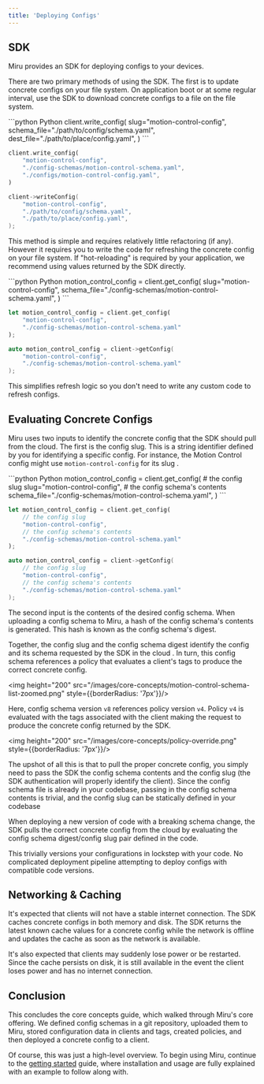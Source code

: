 ```yaml
---
title: 'Deploying Configs'
---
```


## SDK
Miru provides an SDK for deploying configs to your devices. 

There are two primary methods of using the SDK. The first is to update concrete configs on your file system. On application boot or at some regular interval, use the SDK to download concrete configs to a file on the file system.

<CodeGroup>
```python Python
client.write_config(
    slug="motion-control-config",
    schema_file="./path/to/config/schema.yaml",
    dest_file="./path/to/place/config.yaml",
)
```

```rust Rust
client.write_config(
    "motion-control-config",
    "./config-schemas/motion-control-schema.yaml",
    "./configs/motion-control-config.yaml",
)
```

```cpp C++
client->writeConfig(
    "motion-control-config",
    "./path/to/config/schema.yaml",
    "./path/to/place/config.yaml",
);
```
</CodeGroup>

This method is simple and requires relatively little refactoring (if any). However it requires you to write the code for refreshing the concrete config on your file system. If "hot-reloading" is required by your application, we recommend using values returned by the SDK directly.

<CodeGroup>
```python Python
motion_control_config = client.get_config(
    slug="motion-control-config",
    schema_file="./config-schemas/motion-control-schema.yaml",
)
```

```rust Rust
let motion_control_config = client.get_config(
    "motion-control-config",
    "./config-schemas/motion-control-schema.yaml"
);
```

```cpp C++
auto motion_control_config = client->getConfig(
    "motion-control-config",
    "./config-schemas/motion-control-schema.yaml"
);
```
</CodeGroup>

This simplifies refresh logic so you don't need to write any custom code to refresh configs.

## Evaluating Concrete Configs
Miru uses two inputs to identify the concrete config that the SDK should pull from the cloud. The first is the config slug. This is a string identifier defined by you for identifying a specific config. For instance, the Motion Control config might use `motion-control-config` for its slug .

<CodeGroup>
```python Python
motion_control_config = client.get_config(
    # the config slug
    slug="motion-control-config",
    # the config schema's contents
    schema_file="./config-schemas/motion-control-schema.yaml",
)
```

```rust Rust
let motion_control_config = client.get_config(
    // the config slug
    "motion-control-config",
    // the config schema's contents
    "./config-schemas/motion-control-schema.yaml"
);
```

```cpp C++
auto motion_control_config = client->getConfig(
    // the config slug
    "motion-control-config",
    // the config schema's contents
    "./config-schemas/motion-control-schema.yaml"
);
```
</CodeGroup>

The second input is the contents of the desired config schema. When uploading a config schema to Miru, a hash of the config schema's contents is generated. This hash is known as the config schema's digest. 

Together, the config slug and the config schema digest identify the config and its schema requested by the SDK in the cloud . In turn, this config schema references a policy that evaluates a client's tags to produce the correct concrete config.

<img height="200" src="/images/core-concepts/motion-control-schema-list-zoomed.png" style={{borderRadius: '7px'}}/>

Here, config schema version `v8` references policy version `v4`. Policy `v4` is evaluated with the tags associated with the client making the request to produce the concrete config returned by the SDK.

<img height="200" src="/images/core-concepts/policy-override.png" style={{borderRadius: '7px'}}/>

The upshot of all this is that to pull the proper concrete config, you simply need to pass the SDK the config schema contents and the config slug (the SDK authentication will properly identify the client). Since the config schema file is already in your codebase, passing in the config schema contents is trivial, and the config slug can be statically defined in your codebase

When deploying a new version of code with a breaking schema change, the SDK pulls the correct concrete config from the cloud by evaluating the config schema digest/config slug pair defined in the code. 

This trivially versions your configurations in lockstep with your code. No complicated deployment pipeline attempting to deploy configs with compatible code versions.

## Networking & Caching 
It's expected that clients will not have a stable internet connection. The SDK caches concrete configs in both memory and disk. The SDK returns the latest known cache values for a concrete config while the network is offline and updates the cache as soon as the network is available.

It's also expected that clients may suddenly lose power or be restarted. Since the cache persists on disk, it is still available in the event the client loses power and has no internet connection.

## Conclusion
This concludes the core concepts guide, which walked through Miru's core offering. We defined config schemas in a git repository, uploaded them to Miru, stored configuration data in clients and tags, created policies, and then deployed a concrete config to a client.

Of course, this was just a high-level overview. To begin using Miru, continue to the [getting started](/pages/getting-started) guide, where installation and usage are fully explained with an example to follow along with.
